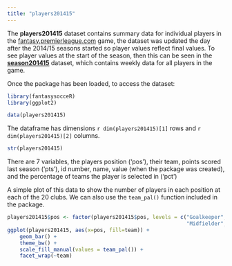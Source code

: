 ```yaml
---
title: "players201415"
---
```


The **players201415** dataset contains summary data for individual players in the [fantasy.premierleague.com](http://fantasy.premierleague.com) game, the dataset was updated the day after the 2014/15 seasons started so player values reflect final values.  To see player values at the start of the season, then this can be seen in the [**season201415**](season201415.html) dataset, which contains weekly data for all players in the game.

Once the package has been loaded, to access the dataset:
```r
library(fantasysocceR)
library(ggplot2)
```

```r
data(players201415)
```

The dataframe has dimensions `r dim(players201415)[1]` rows and `r dim(players201415)[2]` columns.
```r
str(players201415)
```

There are 7 variables, the players position ('pos'), their team, points scored last season ('pts'), id number, name, value (when the package was created), and the percentage of teams the player is selected in ('pct')

A simple plot of this data to show the number of players in each position at each of the 20 clubs.  We can also use the `team_pal()` function included in the package.
```r
players201415$pos <- factor(players201415$pos, levels = c("Goalkeeper", "Defender",
                                                          "Midfielder", "Forward"))
ggplot(players201415, aes(x=pos, fill=team)) +
    geom_bar() +
    theme_bw() +
    scale_fill_manual(values = team_pal()) +
    facet_wrap(~team)
```

